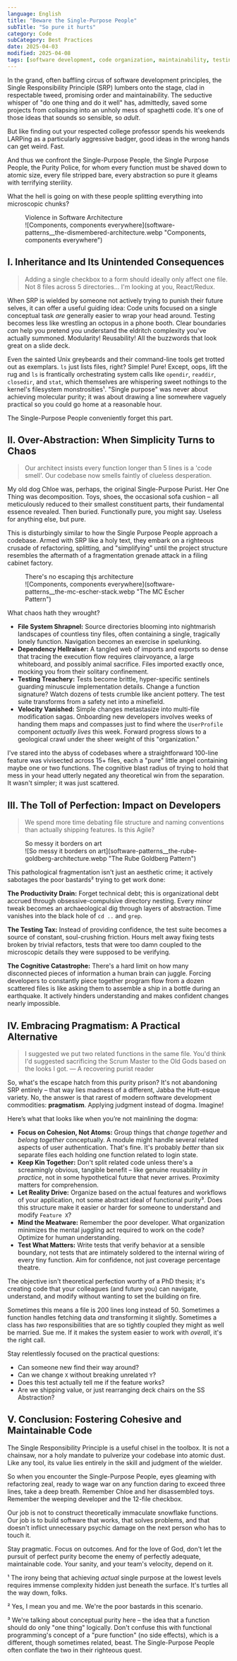 ```yaml
---
language: English
title: "Beware the Single-Purpose People"
subTitle: "So pure it hurts"
category: Code
subCategory: Best Practices
date: 2025-04-03
modified: 2025-04-08
tags: [software development, code organization, maintainability, testing, dogma, pragmatism]
---
```


In the grand, often baffling circus of software development principles, the Single Responsibility Principle (SRP) lumbers onto the stage, clad in respectable tweed, promising order and maintainability. The seductive whisper of "do one thing and do it well" has, admittedly, saved some projects from collapsing into an unholy mess of spaghetti code. It's one of those ideas that sounds so sensible, so *adult*.

But like finding out your respected college professor spends his weekends LARPing as a particularly aggressive badger, good ideas in the wrong hands can get weird. Fast.

<p class="inset">And thus we confront the Single-Purpose People, the Single Purpose People, the Purity Police, for whom every function must be shaved down to atomic size, every file stripped bare, every abstraction so pure it gleams with terrifying sterility.</p>

What the hell is going on with these people splitting everything into microscopic chunks?

<figure class="inset-right">
  <figcaption>Violence in Software Architecture</figcaption>
![Components, components everywhere](software-patterns__the-dismembered-architecture.webp "Components, components everywhere")
</figure>

## I. Inheritance and Its Unintended Consequences

> Adding a single checkbox to a form should ideally only affect one file. Not 8 files across 5 directories... I'm looking at you, React/Redux.

When SRP is wielded by someone not actively trying to punish their future selves, it can offer a useful guiding idea: Code units focused on a single conceptual task *are* generally easier to wrap your head around. Testing becomes less like wrestling an octopus in a phone booth. Clear boundaries *can* help you pretend you understand the eldritch complexity you've actually summoned. Modularity! Reusability! All the buzzwords that look great on a slide deck.

Even the sainted Unix greybeards and their command-line tools get trotted out as exemplars. `ls` just lists files, right? Simple! Pure! Except, oops, lift the rug and `ls` is frantically orchestrating system calls like `opendir`, `readdir`, `closedir`, and `stat`, which themselves are whispering sweet nothings to the kernel's filesystem monstrosities¹. "Single purpose" was never about achieving molecular purity; it was about drawing a line somewhere vaguely practical so you could go home at a reasonable hour.

The Single-Purpose People conveniently forget this part.

## II. Over-Abstraction: When Simplicity Turns to Chaos

> Our architect insists every function longer than 5 lines is a 'code smell'. Our codebase now smells faintly of clueless desperation.

My old dog Chloe was, perhaps, the original Single-Purpose Purist. Her One Thing was decomposition. Toys, shoes, the occasional sofa cushion – all meticulously reduced to their smallest constituent parts, their fundamental essence revealed. Then buried. Functionally pure, you might say. Useless for anything else, but pure.

This is disturbingly similar to how the Single Purpose People approach a codebase. Armed with SRP like a holy text, they embark on a righteous crusade of refactoring, splitting, and "simplifying" until the project structure resembles the aftermath of a fragmentation grenade attack in a filing cabinet factory.


<figure class="inset-right">
  <figcaption>There's no escaping thjs architecture</figcaption>
![Components, components everywhere](software-patterns__the-mc-escher-stack.webp "The MC Escher Pattern")
</figure>

What chaos hath they wrought?

-   **File System Shrapnel:** Source directories blooming into nightmarish landscapes of countless tiny files, often containing a single, tragically lonely function. Navigation becomes an exercise in spelunking.
-   **Dependency Hellraiser:** A tangled web of imports and exports so dense that tracing the execution flow requires clairvoyance, a large whiteboard, and possibly animal sacrifice. Files imported exactly once, mocking you from their solitary confinement.
-   **Testing Treachery:** Tests become brittle, hyper-specific sentinels guarding minuscule implementation details. Change a function signature? Watch dozens of tests crumble like ancient pottery. The test suite transforms from a safety net into a minefield.
-   **Velocity Vanished:** Simple changes metastasize into multi-file modification sagas. Onboarding new developers involves weeks of handing them maps and compasses just to find where the `UserProfile` component *actually lives* this week. Forward progress slows to a geological crawl under the sheer weight of this "organization."

I’ve stared into the abyss of codebases where a straightforward 100-line feature was vivisected across 15+ files, each a "pure" little angel containing maybe one or two functions. The cognitive blast radius of trying to hold that mess in your head utterly negated any theoretical win from the separation. It wasn't simpler; it was just scattered.

## III. The Toll of Perfection: Impact on Developers

> We spend more time debating file structure and naming conventions than actually shipping features. Is this Agile?

<figure class="inset-right">
  <figcaption>So messy it borders on art</figcaption>
![So messy it borders on art](software-patterns__the-rube-goldberg-architecture.webp "The Rube Goldberg Pattern")
</figure>

This pathological fragmentation isn't just an aesthetic crime; it actively sabotages the poor bastards² trying to get work done:

**The Productivity Drain:** Forget technical debt; this is organizational debt accrued through obsessive-compulsive directory nesting. Every minor tweak becomes an archaeological dig through layers of abstraction. Time vanishes into the black hole of `cd ..` and `grep`.

**The Testing Tax:** Instead of providing confidence, the test suite becomes a source of constant, soul-crushing friction. Hours melt away fixing tests broken by trivial refactors, tests that were too damn coupled to the microscopic details they were supposed to be verifying.

**The Cognitive Catastrophe:** There's a hard limit on how many disconnected pieces of information a human brain can juggle. Forcing developers to constantly piece together program flow from a dozen scattered files is like asking them to assemble a ship in a bottle during an earthquake. It actively hinders understanding and makes confident changes nearly impossible.

## IV. Embracing Pragmatism: A Practical Alternative

> I suggested we put two related functions in the same file. You'd think I'd suggested sacrificing the Scrum Master to the Old Gods based on the looks I got.
> — A recovering purist reader

So, what's the escape hatch from this purity prison? It's not abandoning SRP entirely – that way lies madness of a different, Jabba the Hutt-esque variety. No, the answer is that rarest of modern software development commodities: **pragmatism**. Applying judgment instead of dogma. Imagine!

Here’s what that looks like when you’re not mainlining the dogma:

-   **Focus on Cohesion, Not Atoms:** Group things that *change together* and *belong together* conceptually. A module might handle several related aspects of user authentication. That's fine. It's probably *better* than six separate files each holding one function related to login state.
-   **Keep Kin Together:** Don't split related code unless there's a screamingly obvious, tangible benefit – like genuine reusability *in practice*, not in some hypothetical future that never arrives. Proximity matters for comprehension.
-   **Let Reality Drive:** Organize based on the actual features and workflows of your application, not some abstract ideal of functional purity³. Does this structure make it easier or harder for someone to understand and modify `Feature X`?
-   **Mind the Meatware:** Remember the poor developer. What organization minimizes the mental juggling act required to work on the code? Optimize for human understanding.
-   **Test What Matters:** Write tests that verify behavior at a sensible boundary, not tests that are intimately soldered to the internal wiring of every tiny function. Aim for confidence, not just coverage percentage theatre.

<p class="inset">The objective isn't theoretical perfection worthy of a PhD thesis; it's creating code that your colleagues (and future you) can navigate, understand, and modify without wanting to set the building on fire.</p>

Sometimes this means a file is 200 lines long instead of 50. Sometimes a function handles fetching data *and* transforming it slightly. Sometimes a class has *two* responsibilities that are so tightly coupled they might as well be married. Sue me. If it makes the system easier to work with *overall*, it's the right call.

Stay relentlessly focused on the practical questions:
- Can someone new find their way around?
- Can we change `X` without breaking unrelated `Y`?
- Does this test actually tell me if the feature works?
- Are we shipping value, or just rearranging deck chairs on the SS Abstraction?

## V. Conclusion: Fostering Cohesive and Maintainable Code

The Single Responsibility Principle is a useful chisel in the toolbox. It is not a chainsaw, nor a holy mandate to pulverize your codebase into atomic dust. Like any tool, its value lies entirely in the skill and judgment of the wielder.

So when you encounter the Single-Purpose People, eyes gleaming with refactoring zeal, ready to wage war on any function daring to exceed three lines, take a deep breath. Remember Chloe and her disassembled toys. Remember the weeping developer and the 12-file checkbox.

Our job is not to construct theoretically immaculate snowflake functions. Our job is to build software that works, that solves problems, and that doesn't inflict unnecessary psychic damage on the next person who has to touch it.

Stay pragmatic. Focus on outcomes. And for the love of God, don't let the pursuit of perfect purity become the enemy of perfectly adequate, maintainable code. Your sanity, and your team's velocity, depend on it.


¹ The irony being that achieving *actual* single purpose at the lowest levels requires immense complexity hidden just beneath the surface. It's turtles all the way down, folks.

² Yes, I mean you and me. We're the poor bastards in this scenario.

³ We're talking about conceptual purity here – the idea that a function should do only "one thing" logically. Don't confuse this with functional programming's concept of a "pure function" (no side effects), which is a different, though sometimes related, beast. The Single-Purpose People often conflate the two in their righteous quest.
